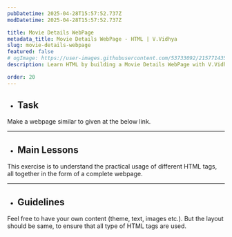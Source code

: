 ```yaml
---
pubDatetime: 2025-04-28T15:57:52.737Z
modDatetime: 2025-04-28T15:57:52.737Z

title: Movie Details WebPage
metadata_title: Movie Details WebPage - HTML | V.Vidhya
slug: movie-details-webpage
featured: false
# ogImage: https://user-images.githubusercontent.com/53733092/215771435-25408246-2309-4f8b-a781-1f3d93bdf0ec.png
description: Learn HTML by building a Movie Details WebPage with V.Vidhya.

order: 20
---
```



- ## Task

Make a webpage similar to given at the below link. 

<LinkMd href="https://virtualvidhya.github.io/projects-html/movie-details/" title="WebPage Preview" />

---

- ## Main Lessons

This exercise is to understand the practical usage of different HTML tags, all together in the form of a complete webpage.

---

- ## Guidelines

Feel free to have your own content (theme, text, images etc.). But the layout should be same, to ensure that all type of HTML tags are used.

